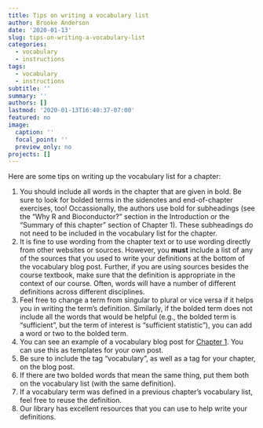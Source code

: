 ```yaml
---
title: Tips on writing a vocabulary list
author: Brooke Anderson
date: '2020-01-13'
slug: tips-on-writing-a-vocabulary-list
categories:
  - vocabulary
  - instructions
tags:
  - vocabulary
  - instructions
subtitle: ''
summary: ''
authors: []
lastmod: '2020-01-13T16:40:37-07:00'
featured: no
image:
  caption: ''
  focal_point: ''
  preview_only: no
projects: []
---
```


Here are some tips on writing up the vocabulary list for a chapter: 

1. You should include all words in the chapter that are given in bold. Be sure to 
look for bolded terms in the sidenotes and end-of-chapter exercises, too! Occassionally,
the authors use bold for subheadings (see the "Why R and Bioconductor?" section in 
the Introduction or the "Summary of this chapter" section of Chapter 1). These
subheadings do not need to be included in the vocabulary list for the chapter.
2. It is fine to use wording from the chapter text or to use wording directly from
other websites or sources. However, you **must** include a list of any of the 
sources that you used to write your definitions at the bottom of the vocabulary 
blog post. Further, if you are using sources besides the course textbook, make sure
that the definition is appropriate in the context of our course. Often, words will 
have a number of different definitions across different disciplines.
3. Feel free to change a term from singular to plural or vice versa if it helps you 
in writing the term's definition. Similarly, if the bolded term does not include
all the words that would be helpful (e.g., the bolded term is "sufficient", but 
the term of interest is "sufficient statistic"), you can add a word or two to the
bolded term.
4. You can see an example of a vocabulary blog post for 
[Chapter 1](http://127.0.0.1:4736/post/vocabulary-for-chapter-1/). You can
use this as templates for your own post.
5. Be sure to include the tag "vocabulary", as well as a tag for your chapter, on 
the blog post.
6. If there are two bolded words that mean the same thing, put them both on the 
vocabulary list (with the same definition).
7. If a vocabulary term was defined in a previous chapter's vocabulary list, feel free
to reuse the definition. 
8. Our library has excellent resources that you can use to help write your definitions.
